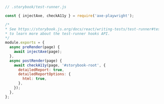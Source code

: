 ```js
// .storybook/test-runner.js

const { injectAxe, checkA11y } = require('axe-playwright');

/*
* See https://storybook.js.org/docs/react/writing-tests/test-runner#test-hook-api-experimental
* to learn more about the test-runner hooks API.
*/
module.exports = {
  async preRender(page) {
    await injectAxe(page);
  },
  async postRender(page) {
    await checkA11y(page, '#storybook-root', {
      detailedReport: true,
      detailedReportOptions: {
        html: true,
      },
    });
  },
};
```